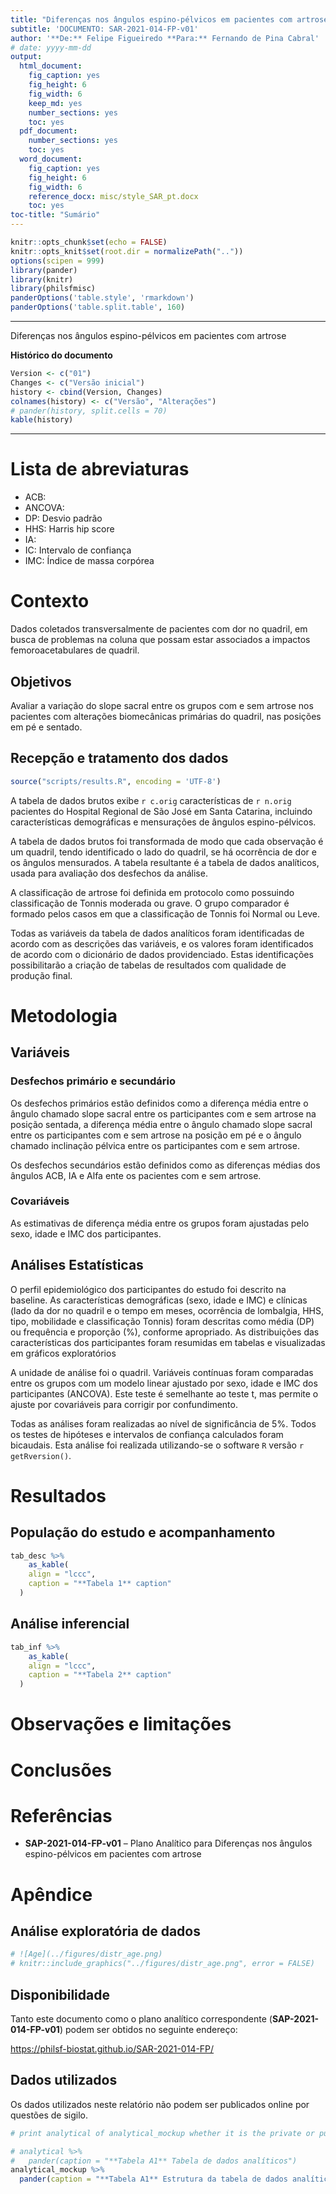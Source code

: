 ```yaml
---
title: "Diferenças nos ângulos espino-pélvicos em pacientes com artrose"
subtitle: 'DOCUMENTO: SAR-2021-014-FP-v01'
author: '**De:** Felipe Figueiredo **Para:** Fernando de Pina Cabral'
# date: yyyy-mm-dd
output:
  html_document:
    fig_caption: yes
    fig_height: 6
    fig_width: 6
    keep_md: yes
    number_sections: yes
    toc: yes
  pdf_document:
    number_sections: yes
    toc: yes
  word_document:
    fig_caption: yes
    fig_height: 6
    fig_width: 6
    reference_docx: misc/style_SAR_pt.docx
    toc: yes
toc-title: "Sumário"
---
```


```r
knitr::opts_chunk$set(echo = FALSE)
knitr::opts_knit$set(root.dir = normalizePath(".."))
options(scipen = 999)
library(pander)
library(knitr)
library(philsfmisc)
panderOptions('table.style', 'rmarkdown')
panderOptions('table.split.table', 160)
```

---

Diferenças nos ângulos espino-pélvicos em pacientes com artrose

**Histórico do documento**

```r
Version <- c("01")
Changes <- c("Versão inicial")
history <- cbind(Version, Changes)
colnames(history) <- c("Versão", "Alterações")
# pander(history, split.cells = 70)
kable(history)
```

---

# Lista de abreviaturas

- ACB:
- ANCOVA:
- DP: Desvio padrão
- HHS: Harris hip score
- IA:
- IC: Intervalo de confiança
- IMC: Índice de massa corpórea

# Contexto

Dados coletados transversalmente de pacientes com dor no quadril, em busca de problemas na coluna que possam estar associados a impactos femoroacetabulares de quadril.

<!-- O ângulo espino-pélvico chamado slope sacral varia de acordo com o grau de artrose do quadril. -->
<!-- O ângulo espino-pélvico chamado slope sacral varia entre posições sentado e em pé de forma diminuída de acordo com a idade e índice de massa corpórea do paciente. -->
<!-- O ângulo espino-pélvico chamado inclinação pélvica varia entre os pacientes com artrose do quadril. -->

## Objetivos

Avaliar a variação do slope sacral entre os grupos com e sem artrose nos pacientes com alterações biomecânicas primárias do quadril, nas posições em pé e sentado.

## Recepção e tratamento dos dados

```r
source("scripts/results.R", encoding = 'UTF-8')
```

A tabela de dados brutos exibe `r c.orig` características de `r n.orig` pacientes do Hospital Regional de São José em Santa Catarina, incluindo características demográficas e mensurações de ângulos espino-pélvicos.

A tabela de dados brutos foi transformada de modo que cada observação é um quadril, tendo identificado o lado do quadril, se há ocorrência de dor e os ângulos mensurados.
A tabela resultante é a tabela de dados analíticos, usada para avaliação dos desfechos da análise.

A classificação de artrose foi definida em protocolo como possuindo classificação de Tonnis moderada ou grave.
O grupo comparador é formado pelos casos em que a classificação de Tonnis foi Normal ou Leve.

Todas as variáveis da tabela de dados analíticos foram identificadas de acordo com as descrições das variáveis, e os valores foram identificados de acordo com o dicionário de dados providenciado.
Estas identificações possibilitarão a criação de tabelas de resultados com qualidade de produção final.

# Metodologia

## Variáveis

### Desfechos primário e secundário

Os desfechos primários estão definidos como
a diferença média entre o ângulo chamado slope sacral entre os participantes com e sem artrose na posição sentada,
a diferença média entre o ângulo chamado slope sacral entre os participantes com e sem artrose na posição em pé e
o ângulo chamado inclinação pélvica entre os participantes com e sem artrose.

Os desfechos secundários estão definidos como as diferenças médias dos ângulos ACB, IA e Alfa ente os pacientes com e sem artrose.

### Covariáveis

As estimativas de diferença média entre os grupos foram ajustadas pelo sexo, idade e IMC dos participantes.

## Análises Estatísticas

O perfil epidemiológico dos participantes do estudo foi descrito na baseline.
As características demográficas
(sexo, idade e IMC)
e clínicas
(lado da dor no quadril e o tempo em meses, ocorrência de lombalgia, HHS, tipo, mobilidade e classificação Tonnis)
foram descritas como
média (DP)
ou frequência e proporção (%), conforme apropriado.
As distribuições das características dos participantes foram resumidas em tabelas e visualizadas em gráficos exploratórios

A unidade de análise foi o quadril.
Variáveis contínuas foram comparadas entre os grupos com
um modelo linear ajustado por sexo, idade e IMC dos participantes (ANCOVA).
Este teste é semelhante ao teste t, mas permite o ajuste por covariáveis para corrigir por confundimento.

Todas as análises foram realizadas ao nível de significância de 5%.
Todos os testes de hipóteses e intervalos de confiança calculados foram
bicaudais.
Esta análise foi realizada utilizando-se o software `R` versão `r getRversion()`.

# Resultados

## População do estudo e acompanhamento

```r
tab_desc %>%
    as_kable(
    align = "lccc",
    caption = "**Tabela 1** caption"
  )
```

## Análise inferencial

```r
tab_inf %>%
    as_kable(
    align = "lccc",
    caption = "**Tabela 2** caption"
  )
```

# Observações e limitações

# Conclusões

# Referências

- **SAP-2021-014-FP-v01** -- Plano Analítico para Diferenças nos ângulos espino-pélvicos em pacientes com artrose
<!-- - Cohen, J. (1988). Statistical power analysis for the behavioral sciences (2nd Ed.). New York: Routledge. -->

# Apêndice

## Análise exploratória de dados

```r
# ![Age](../figures/distr_age.png)
# knitr::include_graphics("../figures/distr_age.png", error = FALSE)
```

## Disponibilidade

Tanto este documento como o plano analítico correspondente (**SAP-2021-014-FP-v01**) podem ser obtidos no seguinte endereço:

<!-- Este documento pode ser obtido no seguinte endereço: -->

<https://philsf-biostat.github.io/SAR-2021-014-FP/>

## Dados utilizados

Os dados utilizados neste relatório não podem ser publicados online por questões de sigilo.

```r
# print analytical of analytical_mockup whether it is the private or public version of the SAR

# analytical %>%
#   pander(caption = "**Tabela A1** Tabela de dados analíticos")
analytical_mockup %>%
  pander(caption = "**Tabela A1** Estrutura da tabela de dados analíticos")
```
